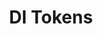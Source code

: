 ---
id: "q_angular_hard_019"
questionType: "MULTIPLE_CHOICE"
title: "DI Tokens"
description: "Which class is used to create custom DI tokens?"
difficulty: "HARD"
category: "Angular"
options:
  - "InjectionToken"
  - "Injectable"
  - "Injector"
  - "NgToken"
correctAnswer: 0
---